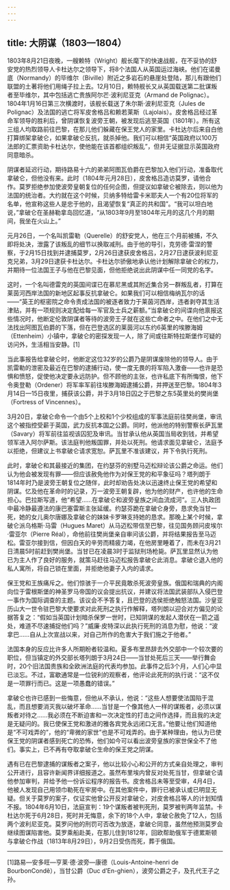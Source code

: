 ```yaml
---
---
---
```

title: 大阴谋（1803—1804）
---




1803年8月21日夜晚，一艘赖特（Wright）舰长麾下的快速战舰，在不妥协的舒安党的热烈领导人卡杜达尔之领导下，将8个法国人从英国运过海峡。他们在诺曼底（Normandy）的毕维尔（Biville）附近之多岩石的悬崖处登陆，那儿有跟他们联盟的土著将他们用绳子拉上去。12月10日，赖特舰长又从英国载送第二批谋叛者至毕维尔，其中包括逃亡贵族阿尔芒·波利尼亚克（Armand de Polignac）。1804年1月16日第三次横渡时，该舰长载送了朱尔斯·波利尼亚克（Jules de Polignac）及法国的逃亡将军皮舍格吕和赖若莱斯（Lajolais）。皮舍格吕经过革命军领导的胜利后，曾阴谋恢复波旁王朝，被发现后逃至英国（1801年）。所有这三组人均取路前往巴黎，在那儿他们躲藏在保王党人的家里。卡杜达尔后来自白他打算绑架拿破仑，如果拿破仑反抗，就杀掉他。我们可以相信“英国政府以100万法郎的汇票资助卡杜达尔，使他能在该首都组织叛乱”，但并无证据显示英国政府同意暗杀。

阴谋者延迟行动，期待路易十六的弟弟阿图瓦伯爵在巴黎加入他们行动，准备取代拿破仑，但他没有来。此时（1804年元月28日），皮舍格吕造访莫罗，请他合作。莫罗拒绝参加使波旁皇朝复位的任何企图，但提议如拿破仑被除去，则以他为法国的统治者。大约就在这个时候，贝纳多特给雷卡米耶夫人一个有20位将军的名单，他宣称这些人是忠于他的，且渴望恢复“真正的共和国”。“我可以坦白地说，”拿破仑在圣赫勒拿岛回忆道，“从1803年9月至1804年元月的这几个月的期间，我坐在火山上。”

元月26日，一个名叫凯雷勒（Querelle）的舒安党人，他在三个月前被捕，不久即将处决，泄露了该叛乱的细节以换取减刑。由于他的导引，克劳德·雷涅的警察，于2月15日找到并逮捕莫罗，2月26日逮获皮舍格吕，2月27日逮获波利尼亚克兄弟，3月29日逮获卡杜达尔。卡杜达尔骄傲地承认他计划解除拿破仑的权力，并期待一位法国王子与他在巴黎见面，但他拒绝说出此阴谋中任一同党的名字。

这时，一个名叫德雷克的英国间谍已在慕尼黑或其附近集合另一群叛乱者，打算在莱茵河西岸法国的新地区起事反抗拿破仑。如果我们可以相信梅纳瓦尔的话——“英王的枢密院之命令责成法国的被逐者致力于莱茵河西岸，违者剥夺其生活津贴，并有一项规则决定配给每一军官及士兵之薪额。”当拿破仑的间谍向他禀报这些情况时，他断定伦敦阴谋者等待的波旁王子就在这些亡命者之中。在他们之中无法找出阿图瓦伯爵的下落，但在巴登选区的莱茵河以东约6英里的埃滕海姆（Ettenheim）小镇中，拿破仑的密探发现一人，除了间或往斯特拉斯堡作可疑的访问外，生活相当安静。[1]

当此事报告给拿破仑时，他断定这位32岁的公爵乃是阴谋废除他的领导人。由于凯雷勒的泄密及最近在巴黎的逮捕行动，使一度无畏的将军陷入激奋——也许是恐惧和愤怒，促使他决定要永远防护。但不顾他的主张，也许私底下有所悔恨，他下令奥登勒（Ordener）将军率军前往埃滕海姆逮捕公爵，并押送至巴黎。1804年3月14日—15日夜里，捕获该公爵，并于3月18日囚之于巴黎之东5英里处的樊尚堡（Fortress of Vincennes）。

3月20日，拿破仑命令一个由5个上校和1个少校组成的军事法庭前往樊尚堡，审讯这个被指控受薪于英国，武力反抗本国之公爵。同时，他派他的特别警察长萨瓦里（Savary）将军前往监视该囚犯及审讯。当甘承认他从英国当局收到钱，并希望领军进入阿尔萨斯。该法庭判他叛国罪，并处以死刑。他请求面见拿破仑，法庭予以拒绝，但建议上书拿破仑请求宽恕。萨瓦里不准该建议，并下令执行死刑。

此时，拿破仑和其最接近的集团，在约瑟芬的别墅马迈松辩论该公爵之命运。他们认为他会被发现有罪——但应该赦免他作为对保王党的和平象征吗？塔列朗于1814年时乃是波旁王朝复位之随伴，此时却劝告处决以迅速终止保王党的希望和阴谋。忆及他在革命时的记录，万一波旁王朝复辟，他为他的财产，也许他的生命担心。巴拉斯写道，他“希望……在拿破仑和波旁皇族之间血流成河”。三人执政团中最冷静最遵法的康巴塞雷斯主张延缓。约瑟芬跪在拿破仑身旁，恳求免当甘一死，她的女儿奥尔唐娜及拿破仑的妹妹卡罗琳支持她的恳求。那晚上某个时候，拿破仑派乌格斯·马雷（Hugues Maret）从马迈松带信至巴黎，往见国务顾问皮埃尔·雷亚尔（Pierre Réal），命他前往樊尚堡亲自审问该公爵，并将结果报告至马迈松。雷亚尔接到信，但因白天的辛劳而精疲力竭，在他房里睡着了，而未在3月21日清晨5时前赶到樊尚堡。当甘已在凌晨3时于监狱刑场枪毙。萨瓦里显然认为他已为主人作了良好的服务，就策马赶往马迈松报告拿破仑此消息。拿破仑退入他的私人寓所，将自己锁在里面，并拒绝他妻子入内的请求。

保王党和王族痛斥之。他们惊骇于一介平民竟敢杀死波旁皇族。俄国和瑞典的内阁向位于雷根斯堡的神圣罗马帝国的议会提出抗议，并建议将法国武装部队入侵巴登一事作为国际调查的主题。该议会不予答复，且巴登的选侯拒绝触怒法国。沙皇亚历山大一世令驻巴黎大使要求对此死刑之执行作解释，塔列朗以迎合对方偏见的论据答复之：“假如当英国计划暗杀保罗一世时，已知阴谋的发起人潜伏在一箭之遥处，难道不尽速捕捉他们吗？”威廉·皮特深以此执行死刑的消息为慰，他说：“波拿巴……自从上次宣战以来，对自己所作的危害大于我们施之于他者。”

法国本身的反应比许多人所期盼者较温和。夏多布里昂辞去外交部中一个较次要的职位，但当镇定的外交部长塔列朗于3月24日——当甘处死后三天——举行舞会时，20个旧法国贵族和全欧洲法庭的代表均参加。此事件之后3个月，人们心中显已淡忘。不过，富歇通常是一位锐利的观察者，他评论此死刑的执行说：“这不仅是一项罪行而已。这是一项愚蠢的错误。”

拿破仑也许已感到一些悔意，但他从不承认，他说：“这些人想要使法国陷于混乱，而且想要消灭我以破坏革命……当甘是一个像其他人一样的谋叛者，必须以谋叛者对待之……我必须在不断迫害和一次决定性的打击之间作选择，而且我的决定是无疑问的。我已使保王党和激进的雅各宾党永远闭口无言。”他要让他们知道他是“不可戏弄的”，他的“卑微的家世”也是不可戏弄的。由于某种理由，他认为已使保王党的阴谋者感到死亡的恐怖，他们如今可以看出波旁皇族的家世保全不了他们。事实上，已不再有夺取拿破仑生命的保王党之阴谋。

遇有已在巴黎逮捕的谋叛者之案子，他以比较小心和公开的方式亲自处理之，审判公开进行，且容许新闻界详细报道之。虽然布里埃内曾反对处死当甘，但拿破仑请他参加审判，并给予他一份诉讼程序的报告书。皮舍格吕未等至受审，4月4日，他被人发现自己用领巾勒死在牢房中。在其他案件中，罪行已被承认或已明显无疑。但关于莫罗的案子，仅证实他曾公开反对拿破仑，对皮舍格吕等人的计划知情不报。1804年6月10日，法庭宣判：19个谋叛者被判死刑，莫罗被判两年监禁。卡杜达尔死于6月28日，死时并无悔意，余下的18个人中，拿破仑赦免了12人，包括两个波利尼亚克。莫罗问他的刑罚可否改为放逐，拿破仑同意，虽然他预测莫罗会继续图谋陷害他。莫罗乘船赴美，在那儿住到1812年，回欧帮助俄军于德累斯顿与拿破仑作战（1813年8月29日），9月2日受伤而死，葬于俄国。



* * *



[1]路易—安多旺—亨莱·德·波旁—康德（Louis-Antoine-henri de BourbonCondẽ），当甘公爵（Duc d’En-ghien），波旁公爵之子，及孔代王子之孙。